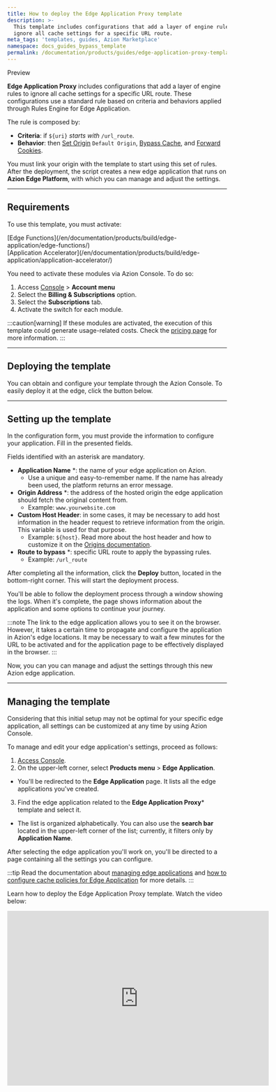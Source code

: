 ```yaml
---
title: How to deploy the Edge Application Proxy template
description: >-
  This template includes configurations that add a layer of engine rules to
  ignore all cache settings for a specific URL route.
meta_tags: 'templates, guides, Azion Marketplace'
namespace: docs_guides_bypass_template
permalink: /documentation/products/guides/edge-application-proxy-template/
---
```



<Tag severity="info" client:only="vue">
Preview
</Tag>

**Edge Application Proxy** includes configurations that add a layer of engine rules to ignore all cache settings for a specific URL route. These configurations use a standard rule based on criteria and behaviors applied through Rules Engine for Edge Application.

The rule is composed by:

- **Criteria**: if `${uri}` *starts with* `/url_route`.
- **Behavior**: then [Set Origin](/en/documentation/products/build/edge-application/rules-engine/#set-origin) `Default Origin`, [Bypass Cache](/en/documentation/products/build/edge-application/rules-engine/#bypass-cache), and [Forward Cookies](/en/documentation/products/build/edge-application/rules-engine/#forward-cookies).

You must link your origin with the template to start using this set of rules. After the deployment, the script creates a new edge application that runs on **Azion Edge Platform**, with which you can manage and adjust the settings. 

---

## Requirements

To use this template, you must activate:

<Tag severity="info" client:only="vue">
[Edge Functions](/en/documentation/products/build/edge-application/edge-functions/)
</Tag><br/>
<Tag severity="info" client:only="vue">
[Application Accelerator](/en/documentation/products/build/edge-application/application-accelerator/)
</Tag>

You need to activate these modules via Azion Console. To do so:

1. Access [Console](/en/documentation/products/guides/how-to-access-azion-console/) > **Account menu**
2. Select the **Billing & Subscriptions** option.
3. Select the **Subscriptions** tab.
4. Activate the switch for each module.

:::caution[warning]
If these modules are activated, the execution of this template could generate usage-related costs. Check the [pricing page](/en/documentation/products/pricing/) for more information.
:::

---

## Deploying the template

You can obtain and configure your template through the Azion Console. To easily deploy it at the edge, click the button below.

  <LinkButton
    label="Deploy"
    link="https://console.azion.com/create/azion/edge-application-proxy"
    icon="ai ai-azion"
    icon-pos="left"
  />

---

## Setting up the template

In the configuration form, you must provide the information to configure your application. Fill in the presented fields. 

Fields identified with an asterisk are mandatory.

- **Application Name** *: the name of your edge application on Azion.
    - Use a unique and easy-to-remember name. If the name has already been used, the platform returns an error message.
- **Origin Address** *: the address of the hosted origin the edge application should fetch the original content from.
    - Example: `www.yourwebsite.com`
- **Custom Host Header**: in some cases, it may be necessary to add host information in the header request to retrieve information from the origin. This variable is used for that purpose.
    - Example: `${host}`. Read more about the host header and how to customize it on the [Origins documentation](/en/documentation/products/build/edge-application/origins/#host-header).
- **Route to bypass** *: specific URL route to apply the bypassing rules.
    - Example: `/url_route`

After completing all the information, click the **Deploy** button, located in the bottom-right corner. This will start the deployment process.

You'll be able to follow the deployment process through a window showing the logs. When it's complete, the page shows information about the application and some options to continue your journey.

:::note
The link to the edge application allows you to see it on the browser. However, it takes a certain time to propagate and configure the application in Azion's edge locations. It may be necessary to wait a few minutes for the URL to be activated and for the application page to be effectively displayed in the browser.
:::

Now, you can you can manage and adjust the settings through this new Azion edge application. 

---

## Managing the template

Considering that this initial setup may not be optimal for your specific edge application, all settings can be customized at any time by using Azion Console.

To manage and edit your edge application's settings, proceed as follows:

1. [Access Console](https://console.azion.com).
2. On the upper-left corner, select **Products menu** > **Edge Application**.
- You'll be redirected to the **Edge Application** page. It lists all the edge applications you've created.
3. Find the edge application related to the **Edge Application Proxy*** template and select it. 
- The list is organized alphabetically. You can also use the **search bar** located in the upper-left corner of the list; currently, it filters only by **Application Name**.

After selecting the edge application you'll work on, you'll be directed to a page containing all the settings you can configure.

:::tip
Read the documentation about [managing edge applications](/en/documentation/products/build/edge-application/first-steps/) and [how to configure cache policies for Edge Application](/en/documentation/products/guides/cache-settings/) for more details.
:::

Learn how to deploy the Edge Application Proxy template. Watch the video below:
<div class="cms-embed">
  <iframe width="600" height="400" src="https://www.youtube.com/embed/BRoJ9lRZ80I?si=27wHP6P3PTw3Jj3m" loading="lazy" title="YouTube video player" frameborder="0" allow="accelerometer; autoplay; clipboard-write; encrypted-media; gyroscope; picture-in-picture; web-share" allowfullscreen></iframe>
</div>

